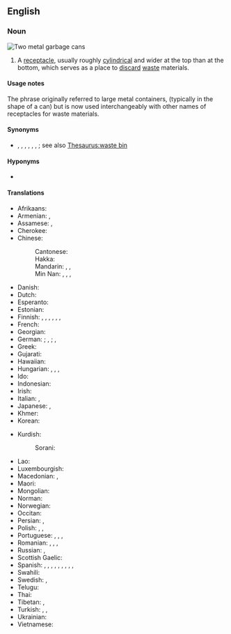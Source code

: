 ==English==

===Noun===
[[File:Trash containers.jpg|thumb|Two metal '''garbage cans''']]
{{en-noun}}

# A [[receptacle]], usually roughly [[cylindrical]] and wider at the top than at the bottom, which serves as a place to [[discard]] [[waste]] materials.

====Usage notes====
The phrase originally referred to large metal containers, (typically in the shape of a can) but is now used interchangeably with other names of receptacles for waste materials.

====Synonyms====
* {{sense|container for trash}} {{l|en|ashcan}}, {{l|en|dumpster}}, {{l|en|dustbin}}, {{l|en|garbage pail}}, {{l|en|rubbish bin}}, {{l|en|trash can}}, {{l|en|wastebin}}; see also [[Thesaurus:waste bin]]

====Hyponyms====
* {{sense|container for wastepaper}} {{l|en|wastepaper basket}}

====Translations====
{{trans-top|waste receptacle}}
* Afrikaans: {{t+|af|vullisdrom}}
* Armenian: {{t+|hy|աղբարկղ}}, {{t+|hy|աղբաման}}
* Assamese: {{t|as|ডাছ-বিন}}, {{t|as|জাৱৰ পেলোৱা}}
* Cherokee: {{t|chr|ᎤᏟᏩᏗᏅᏓᎦᎵᏙᏗ|sc=Cher}}
* Chinese:
*: Cantonese: {{t|yue|垃圾桶|tr=laap6 saap3 tung2|sc=Hani}}
*: Hakka: {{t|hak|垃圾桶|tr=lep-sep-thúng|sc=Hani}}
*: Mandarin: {{t+|cmn|垃圾桶|tr=lājītǒng, lèsètǒng|sc=Hani}}, {{t+|cmn|垃圾箱|tr=lājīxiāng, lèsèxiāng}}, {{t+|cmn|垃圾筒|tr=lājītǒng, lèsètǒng}}
*: Min Nan: {{t|nan|糞掃桶|sc=Hani}}, {{t|nan|粪扫桶|tr=pùn-sò-tháng|sc=Hani}}, {{t|nan|糞掃籠|sc=Hani}}, {{t|nan|粪扫笼|tr=pùn-sò-láng|sc=Hani}}
* Danish: {{t+|da|skraldespand|c}}
* Dutch: {{t+|nl|vuilnisbak|m}}
* Esperanto: {{t|eo|rubujo}}
* Estonian: {{t|et|prügikast}}
* Finnish: {{t+|fi|jäteastia}}, {{t+|fi|roskakori}}, {{t|fi|roskapönttö}}, {{t+|fi|roskis}}, {{t|fi|roskatynnyri}}, {{t+|fi|roskalaatikko}}, {{t|fi|roskasäiliö}}
* French: {{t+|fr|poubelle|f}}
* Georgian: {{t|ka|სანაგვე ყუთი|sc=Geor}}
* German: {{q|outdoors, movable}} {{t+|de|Mülltonne|f}}; {{q|indoors or fixed outdoors}} {{t+|de|Mülleimer|m}}, {{t+|de|Abfalleimer|m}}; {{q|indoors, for paper and dry rubbish}} {{t+|de|Papierkorb|m}}, {{t+|de|Abfallbehälter|m}}
* Greek: {{t+|el|σκουπιδοτενεκές|m}}
* Gujarati: {{t|gu|કચરાપેટી}}
* Hawaiian: {{t|haw|kini ʻōpala}}
* Hungarian: {{t+|hu|szemétvödör}}, {{t+|hu|szemetes}}, {{t+|hu|kuka}}, {{t|hu|szeméttartó}}
* Ido: {{t|io|eskombruyo}}
* Indonesian: {{t|id|tong sampah}}
* Irish: {{t|ga|bosca bruscair|m}}
* Italian: {{t+|it|secchio delle immondizie}}, {{t|it|bidone dell'immondizia}}
* Japanese: {{t|ja|ごみ箱|tr=ごみばこ, gomibako|sc=Jpan}}, {{t|ja|ごみ入|tr=ごみいれ, gomiire|sc=Jpan}}
* Khmer: {{t|km|ធុងសម្រាម|sc=Khmr}}
* Korean: {{t+|ko|쓰레기통}}
{{trans-mid}}
* Kurdish:
*: Sorani: {{t+|ku|ته‌نه‌که‌ی خۆڵ|tr=tenekei xoll|sc=ku-Arab}}
* Lao: {{t|lo|ຖັງຂີ້ເຫຍື່ອ}}
* Luxembourgish: {{t+|lb|Dreckskëscht|f}}
* Macedonian: {{t|mk|ко́рпа за отпа́доци|f}}, {{t|mk|ка́нта за ѓу́бре|f}}
* Maori: {{t|mi|ipu para }}
* Mongolian: {{t|mn|хуучин сав суулга|sc=Cyrl}}
* Norman: {{t|nrf|bathi à tés|m}}
* Norwegian: {{t|no|søppelbøtte}}
* Occitan: {{t|oc|bordilhièr|m}}
* Persian: {{t|fa|سطل زباله|tr=satl-e zobâle|sc=fa-Arab}}, {{t|fa|سطل آشغال|tr=satl-e âšğâl|sc=fa-Arab}}
* Polish: {{t+|pl|śmietnik|m}}, {{t+|pl|kosz na śmieci|m}}, {{t|pl|kontener na śmieci|m}}
* Portuguese: {{t+|pt|lixeira|f}}, {{t|pt|[[cesto]] [[de]] [[lixo]]|m}}, {{t|pt|[[lata]] [[de]] [[lixo]]|f}}, {{t+|pt|lixo}}
* Romanian: {{t|ro|coș de gunoi|n}}, {{t+|ro|pubelă|f}}, {{t+|ro|tomberon|n}}, {{t|ro|ladă de gunoi|f}}
* Russian: {{t+|ru|му́сорный бак|m|sc=Cyrl}}, {{t+|ru|у́рна|f}}
* Scottish Gaelic: {{t|gd|biona-stùir|m}}
* Spanish: {{t+|es|basurero|m}} {{qualifier|Chile|Costa Rica|Peru}}, {{t|es|bote de basura|m}} {{qualifier|El Salvador|Guatemala|Nicaragua|Mexico}}, {{t|es|caneca de basura|f}} {{qualifier|Colombia}}, {{t|es|cesto de basura|m}} {{qualifier|especially Cuba and Honduras}}, {{t|es|cubo de basura|m}} {{qualifier|Spain}}, {{t|es|latón de basura|m}} {{qualifier|Cuba}}, {{t|es|pipote de basura|m}} {{qualifier|Venezuela}}, {{t|es|tacho de basura|m}} {{qualifier|Argentina|Bolivia|Ecuador|Chile|Paraguay|Peru|Uruguay}}, {{t|es|tinaco de basura|m}} {{qualifier|Panama}}, {{t+|es|zafacón|m}} {{qualifier|Dominican Republic|Puerto Rico}}
* Swahili: {{t+|sw|pipa}}
* Swedish: {{t+|sv|soptunna|c}}, {{t+|sv|sophink|c}}
* Telugu: {{t+|te|చెత్తబుట్ట|sc=Telu}}
* Thai: {{t|th|ถังขยะ}}
* Tibetan: {{t|bo|གད་སྙིག་ལུག་ས}}, {{t|bo|གད་སྙིག་བླུག་ས}}
* Turkish: {{t|tr|çöp kutusu}}, {{t+|tr|çöp tenekesi}}, {{t+|tr|çöp}}
* Ukrainian: {{t|uk|сміттє́вий я́щик|m|sc=Cyrl}}
* Vietnamese: {{t|vi|thùng rác}}
{{trans-bottom}}